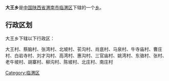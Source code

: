 {{unreferenced|time=2018-11-01T05:20:34+00:00}}
{{中国乡级行政区
|行政区全称 = 大王乡
|景观照片文件名 = 
|景观照片描述 = 
|汉语拼音 =
|其他语言 = 
|其他语言名称 = 
|位置图文件名 = 
|位置图描述 = 
|自定义图片=
|上级行政区 = [[陕西省|陕西省]][[渭南市|渭南市]][[临渭区|临渭区]]
|行政区类别 = [[乡级行政区|乡]]
|行政区划代码 = 
|行政区划 = 
|村委会 = 
|居委会 = 
|建置时间 = 
|领导职位 = 
|领导名称 = 
|政府驻地 = 
|毗邻 = 
|地理坐标 = 
|总面积 = 
|总人口 = 
|户籍人口 = 
|户籍人口年份 = 
|常住人口 = 
|常住人口年份 = 
|人口密度 = 
|GDP = 
|邮政编码 = 
|电话区号 = 
|官方网站 = 
|网站名称 = 
}}
'''大王乡'''是[[中华人民共和国|中国]][[陕西省|陕西省]][[渭南市|渭南市]][[临渭区|临渭区]]下辖的一个[[乡级行政区|乡]]。

== 行政区划 ==
大王乡下辖以下行政区：

大王村、蔡脑村、张湾村、北坡村、苌沟村、肖底村、马泉村、牛寺庙村、曹庄村、白岩寺村、刘才沟村、高湾村、惠沟村、三官庙村、姚湾村、东骆村、张村、老牛坡村、胡寨村、柳沟村、陈坡村、北庄村、南庄村

{{陕西小作品}}
{{临渭区行政区划}}

[[Category:临渭区|Category:临渭区]]